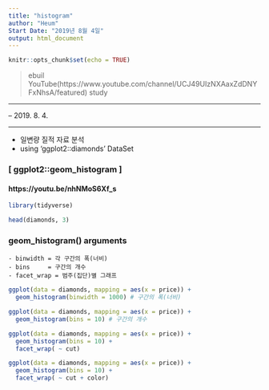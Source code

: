 ```yaml
---
title: "histogram"
author: "Heum"
Start Date: "2019년 8월 4일"
output: html_document
---
```


```r
knitr::opts_chunk$set(echo = TRUE)
```
> ebuil YouTube(https://www.youtube.com/channel/UCJ49UIzNXAaxZdDNYFxNhsA/featured) study

***
-- 2019. 8. 4. 

***
  - 일변량 질적 자료 분석
  - using 'ggplot2::diamonds' DataSet

### [ ggplot2::geom_histogram ] 
#### https://youtu.be/nhNMoS6Xf_s

```r
library(tidyverse)
```
```r
head(diamonds, 3)
```

### geom_histogram() arguments

    - binwidth = 각 구간의 폭(너비)
    - bins     = 구간의 개수 
    - facet_wrap = 범주(집단)별 그래프 

```r
ggplot(data = diamonds, mapping = aes(x = price)) +
  geom_histogram(binwidth = 1000) # 구간의 폭(너비)
```

```r
ggplot(data = diamonds, mapping = aes(x = price)) +
  geom_histogram(bins = 10) # 구간의 개수 
```

```r
ggplot(data = diamonds, mapping = aes(x = price)) +
  geom_histogram(bins = 10) +
  facet_wrap( ~ cut)
```

```r
ggplot(data = diamonds, mapping = aes(x = price)) +
  geom_histogram(bins = 10) +
  facet_wrap( ~ cut + color)
```
